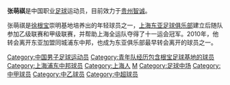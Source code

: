 {{BLP unsourced|time=2021-11-28T00:51:41+00:00}}
{{Football player infobox
| playername = 张萌祺
| fullname = 张萌祺
| englishfullname = Zhang Mengqi
| countryofbirth = {{CHN}}
| cityofbirth = [[上海|上海]]
| dateofbirth = {{birth date and age|1989|10|10}}
| height = {{height|m=1.78}}
| position = 中场
| currentclub = [[贵州智诚|贵州智诚]]
| clubnumber = 15
| youthyears =
| youthclubs = [[上海东亚|上海东亚]]
| years = 2006-2009年<br/>2010年<br/>2011年<br/>2012年<br/>2013-
| clubs = [[上海东亚|上海东亚]]<br/>[[上海浦东中邦|上海浦东中邦]]<br/>[[湖北康天|湖北康天]]<br/>[[湖北华凯尔|湖北华凯尔]]<br/>[[贵州智诚|贵州智诚]]
| caps(goals) =
| nationalyears =
| nationalteam =
| nationalcaps(goals) =
|}}
'''张萌祺'''{{BD|1989年|10月10日|||Z}}是中国职业[[足球|足球]]运动员，目前效力于[[贵州智诚|贵州智诚]]。

张萌祺是[[徐根宝|徐根宝]]崇明基地培养出的年轻球员之一，[[上海东亚足球俱乐部|上海东亚足球俱乐部]]建立后随队参加乙级联赛和甲级联赛，并帮助上海全运队夺得了十一运会冠军。2010年，他转会离开东亚加盟同城浦东中邦，也成为东亚俱乐部最早转会离开的球员之一。

{{2010上海中邦名單}}
{{2011年中乙分类名单湖北康天}}
{{2012年中乙分类名单湖北华凯尔}}
{{2013年中甲分类名单湖北华凯尔}}
{{2014年中乙分类名单贵州智诚}}
{{2015年中甲分类名单贵州智诚}}
{{2016年中甲分类名单贵州恒丰智诚}}
{{2017年中超分类名单贵州}}
{{2018年中超分类名单贵州}}
{{2019年中甲分类名单贵州}}
{{2020年中甲分类名单贵州}}
{{2021年中甲分类名单贵州队}}

{{DEFAULTSORT:ZHANG Mengqi}}
[[Category:中国男子足球运动员|Category:中国男子足球运动员]]
[[Category:青年队经历包含根宝足球基地的球员|Category:青年队经历包含根宝足球基地的球员]]
[[Category:上海浦东中邦球员|Category:上海浦东中邦球员]]
[[Category:上海人|Category:上海人]]
[[Category:张姓|M]]
[[Category:足球中场|Category:足球中场]]
[[Category:中甲球员|Category:中甲球员]]
[[Category:中乙球员|Category:中乙球员]]
[[Category:中超球员|Category:中超球员]]